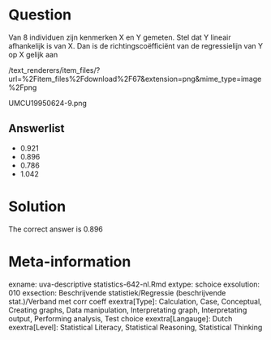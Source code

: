 Question
========

Van 8 individuen zijn kenmerken X en Y gemeten. Stel dat Y lineair afhankelijk is van X. Dan is de richtingscoëfficiënt van de regressielijn van Y op X gelijk aan 

 /text_renderers/item_files/?url=%2Fitem_files%2Fdownload%2F67&extension=png&mime_type=image%2Fpng 

 UMCU19950624-9.png 

Answerlist
----------
* 0.921
* 0.896
* 0.786
* 1.042

Solution
========

The correct answer is  0.896 

Meta-information
================
exname: uva-descriptive statistics-642-nl.Rmd 
extype: schoice 
exsolution: 010 
exsection: Beschrijvende statistiek/Regressie (beschrijvende stat.)/Verband met corr coeff
exextra[Type]: Calculation, Case, Conceptual, Creating graphs, Data manipulation, Interpretating graph, Interpretating output, Performing analysis, Test choice 
exextra[Langauge]: Dutch 
exextra[Level]: Statistical Literacy, Statistical Reasoning, Statistical Thinking 
